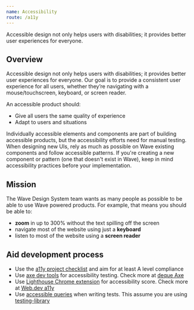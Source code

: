 ```yaml
---
name: Accessibility
route: /a11y
---
```



<TitleCard title="Accessibility (a11y)">
    Accessible design not only helps users with disabilities; it provides better user experiences for everyone.
</TitleCard>

## Overview

Accessible design not only helps users with disabilities; it provides better user experiences for everyone. Our goal is to provide a consistent user experience for all users, whether they’re navigating with a mouse/touchscreen, keyboard, or screen reader.

An accessible product should:

- Give all users the same quality of experience
- Adapt to users and situations

Individually accessible elements and components are part of building accessible products, but the accessibility efforts need for manual testing. When designing new UIs, rely as much as possible on Wave existing components and follow accessible patterns. If you're creating a new component or pattern (one that doesn't exist in Wave), keep in mind accessibility practices before your implementation.

## Mission

The Wave Design System team wants as many people as possible to be able to use Wave powered products. For example, that means you should be able to:

- **zoom** in up to 300% without the text spilling off the screen
- navigate most of the website using just a **keyboard**
- listen to most of the website using a **screen reader**

## Aid development process

- Use the [a11y project checklist](https://www.a11yproject.com/checklist/) and aim for at least A level compliance
- Use [axe dev tools](https://chrome.google.com/webstore/detail/axe-devtools-web-accessib/lhdoppojpmngadmnindnejefpokejbdd) for accessibility testing. Check more at [deque Axe](https://www.deque.com/axe/devtools/)
- Use [Lighthouse Chrome extension](https://chrome.google.com/webstore/detail/lighthouse/blipmdconlkpinefehnmjammfjpmpbjk?hl=en) for accessibility score. Check more at [Web.dev a11y](https://web.dev/accessibility-scoring/)
- Use [accessible queries](https://testing-library.com/docs/queries/about#priority) when writing tests. This assume you are using [testing-library](https://testing-library.com/)
